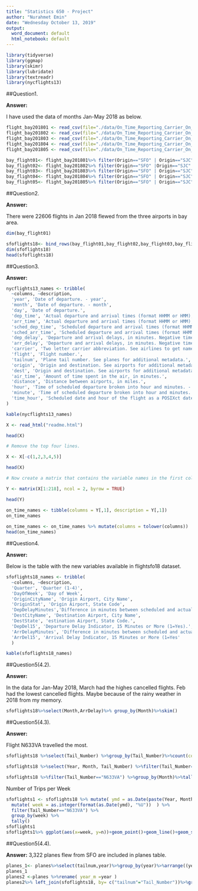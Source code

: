 ---
title: "Statistics 650 - Project"
author: "Nurahmet Emin"
date: "Wednesday October 13, 2019"
output:
  word_document: default
  html_notebook: default
---
```{r}

library(tidyverse)
library(ggmap)
library(skimr)
library(lubridate)
library(textreadr)
library(nycflights13)
```

##Question1.

**Answer:**

I have used the data of months Jan-May 2018 as below.

```{r message=FALSE}
flight_bay201801 <- read_csv(file="./data/On_Time_Reporting_Carrier_On_Time_Performance_(1987_present)_2018_1.csv")
flight_bay201802 <- read_csv(file="./data/On_Time_Reporting_Carrier_On_Time_Performance_(1987_present)_2018_2.csv")
flight_bay201803 <- read_csv(file="./data/On_Time_Reporting_Carrier_On_Time_Performance_(1987_present)_2018_3.csv")
flight_bay201804 <- read_csv(file="./data/On_Time_Reporting_Carrier_On_Time_Performance_(1987_present)_2018_4.csv")
flight_bay201805 <- read_csv(file="./data/On_Time_Reporting_Carrier_On_Time_Performance_(1987_present)_2018_5.csv")

```


```{r}
bay_flight01<- flight_bay201801%>% filter(Origin=="SFO" | Origin=="SJC"| Origin=="OAK")%>%select(c(Year:Reporting_Airline,Tail_Number,Origin:OriginState,Dest:DestState,CRSDepTime:DepDel15,CRSArrTime:ArrDel15,AirTime,Distance))
bay_flight02<- flight_bay201802%>% filter(Origin=="SFO" |Origin=="SJC"|Origin=="OAK")%>%select(c(Year:Reporting_Airline,Tail_Number,Origin:OriginState,Dest:DestState,CRSDepTime:DepDel15,CRSArrTime:ArrDel15,AirTime,Distance))
bay_flight03<- flight_bay201803%>% filter(Origin=="SFO" | Origin=="SJC"|Origin=="OAK")%>%select(c(Year:Reporting_Airline,Tail_Number,Origin:OriginState,Dest:DestState,CRSDepTime:DepDel15,CRSArrTime:ArrDel15,AirTime,Distance))
bay_flight04<- flight_bay201804%>% filter(Origin=="SFO" | Origin=="SJC"|Origin=="OAK")%>%select(c(Year:Reporting_Airline,Tail_Number,Origin:OriginState,Dest:DestState,CRSDepTime:DepDel15,CRSArrTime:ArrDel15,AirTime,Distance))
bay_flight05<- flight_bay201805%>% filter(Origin=="SFO" | Origin=="SJC"|Origin=="OAK")%>%select(c(Year:Reporting_Airline,Tail_Number,Origin:OriginState,Dest:DestState,CRSDepTime:DepDel15,CRSArrTime:ArrDel15,AirTime,Distance))

```

##Question2.

**Answer:**

There were 22606 flights in Jan 2018 flewed from the three airports in bay area.
```{r}
dim(bay_flight01)
```


```{r}
sfoflights18<- bind_rows(bay_flight01,bay_flight02,bay_flight03,bay_flight04,bay_flight05)
dim(sfoflights18)
head(sfoflights18)


```

##Question3.

**Answer:**

```{r}
nycflights13_names <- tribble(
  ~columns, ~description,
  'year', 'Date of departure. - year',
  'month', 'Date of departure. - month',
  'day', 'Date of departure.',
  'dep_time', 'Actual departure and arrival times (format HHMM or HMM), local tz.',
  'arr_time', 'Actual departure and arrival times (format HHMM or HMM), local tz.',
  'sched_dep_time', 'Scheduled departure and arrival times (format HHMM or HMM), local tz.',
  'sched_arr_time', 'Scheduled departure and arrival times (format HHMM or HMM), local tz.',
  'dep_delay', 'Departure and arrival delays, in minutes. Negative times represent early departures/arrivals.',
  'arr_delay', 'Departure and arrival delays, in minutes. Negative times represent early departures/arrivals.',
  'carrier', 'Two letter carrier abbreviation. See airlines to get name.',
  'flight', 'Flight number.',
  'tailnum', 'Plane tail number. See planes for additional metadata.',
  'origin', 'Origin and destination. See airports for additional metadata.',
  'dest', 'Origin and destination. See airports for additional metadata.',
  'air_time', 'Amount of time spent in the air, in minutes.',
  'distance', 'Distance between airports, in miles.',
  'hour', 'Time of scheduled departure broken into hour and minutes. - hour',
  'minute', 'Time of scheduled departure broken into hour and minutes. minute',
  'time_hour', 'Scheduled date and hour of the flight as a POSIXct date. Along with origin, can be used to join flights data to weather data.'
)

kable(nycflights13_names)
```




```{r}
X <- read_html("readme.html")

head(X)

# Remove the top four lines.

X <- X[-c(1,2,3,4,5)]

head(X)

# Now create a matrix that contains the variable names in the first column and the description in the second column.

Y <- matrix(X[1:218], ncol = 2, byrow = TRUE)

head(Y)

on_time_names <- tibble(columns = Y[,1], description = Y[,1])
on_time_names
 
on_time_names <- on_time_names %>% mutate(columns = tolower(columns))
head(on_time_names)

```

##Question4.

**Answer:**

Below is the table with the new variables available in flightsfo18 dataset.
```{r}

sfoflights18_names <- tribble(
  ~columns, ~description,
  'Quarter', 'Quarter (1-4)',
  'DayOfWeek', 'Day of Week',
  'OriginCityName', 'Origin Airport, City Name',
  'OriginStat', 'Origin Airport, State Code',
  'DepDelayMinutes','Difference in minutes between scheduled and actual departure time. Early departures set to 0.',
  'DestCityName', 'Destination Airport, City Name',
  'DestState', 'estination Airport, State Code.',
  'DepDel15', 'Departure Delay Indicator, 15 Minutes or More (1=Yes).',
  'ArrDelayMinutes', 'Difference in minutes between scheduled and actual arrival time. Early arrivals set to 0.',
  'ArrDel15', 'Arrival Delay Indicator, 15 Minutes or More (1=Yes'
  )

kable(sfoflights18_names)
```

##Question5(4.2).

**Answer:**

In the data for Jan-May 2018, March had the highes cancelled flights. Feb had the lowest cancelled flights. Maybe because of the rainy weather in 2018 from my memory.
```{r}
sfoflights18%>%select(Month,ArrDelay)%>% group_by(Month)%>%skim()
```

##Question5(4.3).

**Answer:**

Flight N633VA travelled the most.

```{r}
sfoflights18 %>%select(Tail_Number) %>%group_by(Tail_Number)%>%count(count=n()) %>%arrange(desc(n))
```
```{r}
sfoflights18 %>%select(Year, Month, Tail_Number) %>%filter(Tail_Number=="N633VA") %>%group_by(Year,Month) %>%summarise(count=n())
```

```{r}

sfoflights18 %>%filter(Tail_Number=="N633VA") %>%group_by(Month)%>%tally()%>%ggplot(aes(x= Month, y=n))+geom_point()+geom_line()
```

Number of Trips per Week 

```{r}
sfoflights1 <- sfoflights18 %>% mutate( ymd = as.Date(paste(Year, Month, DayofMonth, sep='-'))) %>%
  mutate( week = as.integer(format(as.Date(ymd), "%U"))  ) %>% 
  filter(Tail_Number=="N633VA") %>%
  group_by(week) %>%
  tally()
sfoflights1
sfoflights1%>% ggplot(aes(x=week, y=n))+geom_point()+geom_line()+geom_smooth()
```

##Question5(4.4).

**Answer:**
3,322 planes flew from SFO are included in planes table.

```{r}
planes_1<- planes%>%select(tailnum,year)%>%group_by(year)%>%arrange((year))
planes_1
planes2 <-planes %>%rename( year_m =year )
planes2%>% left_join(sfoflights18, by= c("tailnum"="Tail_Number"))%>%group_by(tailnum)%>% count(n=n())
```



